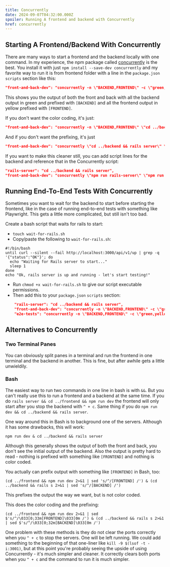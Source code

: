 ```yaml
---
title: Concurrently
date: 2024-09-07T04:32:00.000Z
spoiler: Running A frontend and backend with Concurrently 
href: concurrently
---
```

## Starting A Frontend/Backend With Concurrently
There are many ways to start a frontend and the backend locally with one command. In my experience, the npm package called [concurrently](https://www.npmjs.com/package/concurrently) is the best. You install it with just `npm install --save-dev concurrently` and my favorite way to run it is from frontend folder with a line in the `package.json` `scripts` section like this:
```json
"front-and-back-dev": "concurrently -n \"BACKEND,FRONTEND\" -c \"green,yellow\" \"cd ../backend && rails server\" \"npm run dev\""
```
This shows you the output of both the front and back with all the backend output in green and prefixed with `[BACKEND]` and all the frontend output in yellow prefixed with `[FRONTEND]`.

If you don't want the color coding, it's just:
```json
"front-and-back-dev": "concurrently -n \"BACKEND,FRONTEND\" \"cd ../backend && rails server\" \"npm run dev\""
```
And if you don't want the prefixing, it's just
```json
"front-and-back-dev": "concurrently \"cd ../backend && rails server\" \"npm run dev\""
```
If you want to make this cleaner still, you can add script lines for the backend and reference that in the Concurrently script:
```json
"rails-server": "cd ../backend && rails server",
"front-and-back-dev": "concurrently \"npm run rails-server\" \"npm run dev\"",
```

## Running End-To-End Tests With Concurrently
Sometimes you want to wait for the backend to start before starting the frontend, like in the case of running end-to-end tests with something like Playwright. This gets a little more complicated, but still isn't too bad.

Create a bash script that waits for rails to start:
- `touch wait-for-rails.sh`
- Copy/paste the following to `wait-for-rails.sh`:
```
#!/bin/bash
until curl --silent --fail http://localhost:3000/api/v1/up | grep -q '{"status":"OK"}'; do
  echo "Waiting for Rails server to start..."
  sleep 1
done
echo "Ok, rails server is up and running - let's start testing!"
```
- Run `chmod +x wait-for-rails.sh` to give our script executable permissions.
- Then add this to your `package.json` `scripts` section:
```json
    "rails-server": "cd ../backend && rails server",
    "front-and-back-dev": "concurrently -n \"BACKEND,FRONTEND\" -c \"green,yellow\" \"npm run rails-server\" \"npm run dev\"",
    "e2e-tests": "concurrently -n \"BACKEND,FRONTEND\" -c \"green,yellow\" \"npm run rails-server\" \"./wait-for-rails.sh && npm run vitest\""
```

## Alternatives to Concurrently

### Two Terminal Panes
You can obviously split panes in a terminal and run the frontend in one terminal and the backend in another. This is fine, but after awhile gets a little unwieldily.

### Bash
The easiest way to run two commands in one line in bash is with `&&`. But you can't really use this to run a frontend and a backend at the same time. If you do `rails server && cd ../frontend && npm run dev` the frontend will only start after you stop the backend with `^ + c`. Same thing if you do `npm run dev && cd ../backend && rails server`.

One way around this in Bash is to background one of the servers. Although it has some drawbacks, this will work:
```
npm run dev & cd ../backend && rails server
```
Although this generally shows the output of both the front and back, you don't see the initial output of the backend. Also the output is pretty hard to read - nothing is prefixed with something like `[FRONTEND]` and nothing is color coded.

You actually can prefix output with something like `[FRONTEND]` in Bash, too:
```
(cd ../frontend && npm run dev 2>&1 | sed 's/^/[FRONTEND] /') & (cd ../backend && rails s 2>&1 | sed 's/^/[BACKEND] /')
```
This prefixes the output the way we want, but is not color coded.

This does the color coding and the prefixing:
```
(cd ../frontend && npm run dev 2>&1 | sed $'s/^/\033[0;33m[FRONTEND]\033[0m /') & (cd ../backend && rails s 2>&1 | sed $'s/^/\033[0;32m[BACKEND]\033[0m /')
```
One problem with these methods is they do not clear the ports correctly when you `^ + c` to stop the servers. One will be left running. We could add something to the beginning of that one-liner like `kill -9 $(lsof -t -i:3001)`, but at this point you're probably seeing the upside of using Concurrently - it's much simpler and cleaner. It correctly clears both ports when you `^ + c` and the command to run it is much simpler.
